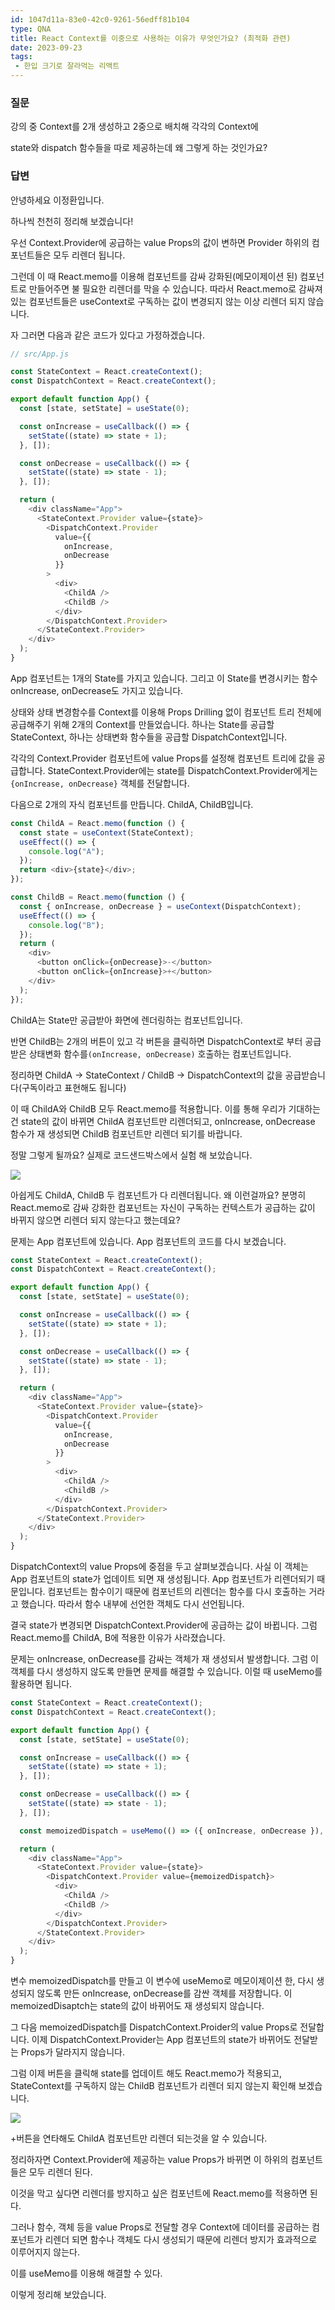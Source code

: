 ```yaml
---
id: 1047d11a-83e0-42c0-9261-56edff81b104
type: QNA
title: React Context를 이중으로 사용하는 이유가 무엇인가요? (최적화 관련)
date: 2023-09-23
tags: 
 - 한입 크기로 잘라먹는 리액트
---
```



### 질문


강의 중 Context를 2개 생성하고 2중으로 배치해 각각의 Context에 


state와 dispatch 함수들을 따로 제공하는데 왜 그렇게 하는 것인가요?


<Blank/>


### 답변


안녕하세요 이정환입니다.


하나씩 천천히 정리해 보겠습니다!


우선 Context.Provider에 공급하는 value Props의 값이 변하면 Provider 하위의 컴포넌트들은 모두 리렌더 됩니다.


그런데 이 때 React.memo를 이용해 컴포넌트를 감싸 강화된(메모이제이션 된) 컴포넌트로 만들어주면 불 필요한 리렌더를 막을 수 있습니다. 따라서 React.memo로 감싸져 있는 컴포넌트들은 useContext로 구독하는 값이 변경되지 않는 이상 리렌더 되지 않습니다.


자 그러면 다음과 같은 코드가 있다고 가정하겠습니다.


```javascript
// src/App.js

const StateContext = React.createContext();
const DispatchContext = React.createContext();

export default function App() {
  const [state, setState] = useState(0);

  const onIncrease = useCallback(() => {
    setState((state) => state + 1);
  }, []);

  const onDecrease = useCallback(() => {
    setState((state) => state - 1);
  }, []);

  return (
    <div className="App">
      <StateContext.Provider value={state}>
        <DispatchContext.Provider
          value={{
            onIncrease,
            onDecrease
          }}
        >
          <div>
            <ChildA />
            <ChildB />
          </div>
        </DispatchContext.Provider>
      </StateContext.Provider>
    </div>
  );
}
```


App 컴포넌트는 1개의 State를 가지고 있습니다. 그리고 이 State를 변경시키는 함수 onIncrease, onDecrease도 가지고 있습니다.


상태와 상태 변경함수를 Context를 이용해 Props Drilling 없이 컴포넌트 트리 전체에 공급해주기 위해 2개의 Context를 만들었습니다. 하나는 State를 공급할 StateContext, 하나는 상태변화 함수들을 공급할 DispatchContext입니다.


각각의 Context.Provider 컴포넌트에 value Props를 설정해 컴포넌트 트리에 값을 공급합니다. StateContext.Provider에는 state를 DispatchContext.Provider에게는 `{onIncrease, onDecrease}` 객체를 전달합니다.


다음으로 2개의 자식 컴포넌트를 만듭니다. ChildA, ChildB입니다.


```javascript
const ChildA = React.memo(function () {
  const state = useContext(StateContext);
  useEffect(() => {
    console.log("A");
  });
  return <div>{state}</div>;
});

const ChildB = React.memo(function () {
  const { onIncrease, onDecrease } = useContext(DispatchContext);
  useEffect(() => {
    console.log("B");
  });
  return (
    <div>
      <button onClick={onDecrease}>-</button>
      <button onClick={onIncrease}>+</button>
    </div>
  );
});

```


ChildA는 State만 공급받아 화면에 렌더링하는 컴포넌트입니다.


반면 ChildB는 2개의 버튼이 있고 각 버튼을 클릭하면 DispatchContext로 부터 공급받은 상태변화 함수를`(onIncrease, onDecrease)` 호출하는 컴포넌트입니다.


정리하면 ChildA -> StateContext / ChildB -> DispatchContext의 값을 공급받습니다(구독이라고 표현해도 됩니다)


이 때 ChildA와 ChildB 모두 React.memo를 적용합니다. 이를 통해 우리가 기대하는 건 state의 값이 바뀌면 ChildA 컴포넌트만 리렌더되고, onIncrease, onDecrease 함수가 재 생성되면 ChildB 컴포넌트만 리렌더 되기를 바랍니다.


정말 그렇게 될까요? 실제로 코드샌드박스에서 실험 해 보았습니다.


![](https://cdn.inflearn.com/public/files/posts/2403f89c-dc90-40cd-b8fb-4b5956fa4d8d/image.png)


아쉽게도 ChildA, ChildB 두 컴포넌트가 다 리렌더됩니다. 왜 이런걸까요? 분명히 React.memo로 감싸 강화한 컴포넌트는 자신이 구독하는 컨텍스트가 공급하는 값이 바뀌지 않으면 리렌더 되지 않는다고 했는데요?


문제는 App 컴포넌트에 있습니다. App 컴포넌트의 코드를 다시 보겠습니다.


```javascript
const StateContext = React.createContext();
const DispatchContext = React.createContext();

export default function App() {
  const [state, setState] = useState(0);

  const onIncrease = useCallback(() => {
    setState((state) => state + 1);
  }, []);

  const onDecrease = useCallback(() => {
    setState((state) => state - 1);
  }, []);

  return (
    <div className="App">
      <StateContext.Provider value={state}>
        <DispatchContext.Provider
          value={{
            onIncrease,
            onDecrease
          }}
        >
          <div>
            <ChildA />
            <ChildB />
          </div>
        </DispatchContext.Provider>
      </StateContext.Provider>
    </div>
  );
}
```


DispatchContext의 value Props에 중점을 두고 살펴보겠습니다. 사실 이 객체는 App 컴포넌트의 state가 업데이트 되면 재 생성됩니다. App 컴포넌트가 리렌더되기 때문입니다. 컴포넌트는 함수이기 때문에 컴포넌트의 리렌더는 함수를 다시 호출하는 거라고 했습니다. 따라서 함수 내부에 선언한 객체도 다시 선언됩니다.


결국 state가 변경되면 DispatchContext.Provider에 공급하는 값이 바뀝니다. 그럼 React.memo를 ChildA, B에 적용한 이유가 사라졌습니다.


문제는 onIncrease, onDecrease를 감싸는 객체가 재 생성되서 발생합니다. 그럼 이 객체를 다시 생성하지 않도록 만들면 문제를 해결할 수 있습니다. 이럴 때 useMemo를 활용하면 됩니다.


```javascript
const StateContext = React.createContext();
const DispatchContext = React.createContext();

export default function App() {
  const [state, setState] = useState(0);

  const onIncrease = useCallback(() => {
    setState((state) => state + 1);
  }, []);

  const onDecrease = useCallback(() => {
    setState((state) => state - 1);
  }, []);

  const memoizedDispatch = useMemo(() => ({ onIncrease, onDecrease }), []);

  return (
    <div className="App">
      <StateContext.Provider value={state}>
        <DispatchContext.Provider value={memoizedDispatch}>
          <div>
            <ChildA />
            <ChildB />
          </div>
        </DispatchContext.Provider>
      </StateContext.Provider>
    </div>
  );
}
```


변수 memoizedDispatch를 만들고 이 변수에 useMemo로 메모이제이션 한, 다시 생성되지 않도록 만든 onIncrease, onDecrease를 감싼 객체를 저장합니다. 이 memoizedDisaptch는 state의 값이 바뀌어도 재 생성되지 않습니다.


그 다음 memoizedDispatch를 DispatchContext.Proider의 value Props로 전달합니다. 이제 DispatchContext.Provider는 App 컴포넌트의 state가 바뀌어도 전달받는 Props가 달라지지 않습니다.


그럼 이제 버튼을 클릭해 state를 업데이트 해도 React.memo가 적용되고, StateContext를 구독하지 않는 ChildB 컴포넌트가 리렌더 되지 않는지 확인해 보겠습니다.


![](https://cdn.inflearn.com/public/files/posts/f9b529fd-b781-41ad-89b2-a9f29bb049aa/image.png)


+버튼을 연타해도 ChildA 컴포넌트만 리렌더 되는것을 알 수 있습니다.


정리하자면 Context.Provider에 제공하는 value Props가 바뀌면 이 하위의 컴포넌트들은 모두 리렌더 된다.


이것을 막고 싶다면 리렌더를 방지하고 싶은 컴포넌트에 React.memo를 적용하면 된다.


그러나 함수, 객체 등을 value Props로 전달할 경우 Context에 데이터를 공급하는 컴포넌트가 리렌더 되면 함수나 객체도 다시 생성되기 때문에 리렌더 방지가 효과적으로 이루어지지 않는다.


이를 useMemo를 이용해 해결할 수 있다.


이렇게 정리해 보았습니다.

